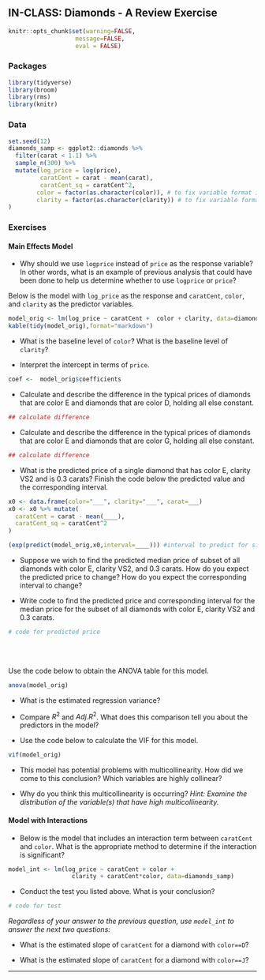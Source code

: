 ## IN-CLASS: Diamonds - A Review Exercise

```r
knitr::opts_chunk$set(warning=FALSE,
                   message=FALSE, 
                   eval = FALSE)
```

### Packages {-}
```r
library(tidyverse)
library(broom)
library(rms)
library(knitr)
```

### Data {-}
```r
set.seed(12)
diamonds_samp <- ggplot2::diamonds %>% 
  filter(carat < 1.1) %>%
  sample_n(300) %>%
  mutate(log_price = log(price), 
         caratCent = carat - mean(carat), 
         caratCent_sq = caratCent^2, 
        color = factor(as.character(color)), # to fix variable format in model output
        clarity = factor(as.character(clarity)) # to fix variable format in model output
)
```

### Exercises {-}

#### Main Effects Model {-}

- Why should we use `logprice` instead of `price` as the response variable? In other words, what is an example of previous analysis that could have been done to help us determine whether to use `logprice` or `price`?

Below is the model with `log_price` as the response and `caratCent`, `color`, and `clarity` as the predictor variables.

```r
model_orig <- lm(log_price ~ caratCent +  color + clarity, data=diamonds_samp)
kable(tidy(model_orig),format="markdown")
```

- What is the baseline level of `color`? What is the baseline level of `clarity`?

- Interpret the intercept in terms of `price`.

```r
coef <-  model_orig$coefficients
```

- Calculate and describe the difference in the typical prices of diamonds that are color E and diamonds that are color D, holding all else constant.

```r
## calculate difference
```


- Calculate and describe the difference in the typical prices of diamonds that are color E and diamonds that are color G, holding all else constant.

```r
## calculate difference
```

- What is the predicted price of a single diamond that has color E, clarity VS2 and is 0.3 carats? Finish the code below the predicted value and the corresponding interval.

```r
x0 <- data.frame(color="___", clarity="___", carat=___)
x0 <- x0 %>% mutate(
  caratCent = carat - mean(____),
  caratCent_sq = caratCent^2
)

(exp(predict(model_orig,x0,interval=____))) #interval to predict for single observation
```


- Suppose we wish to find the predicted median price of subset of all diamonds with color E, clarity VS2, and 0.3 carats. How do you expect the predicted price to change? How do you expect the corresponding interval to change?

-  Write code to find the predicted price and corresponding interval for the median price for the subset of all diamonds with color E, clarity VS2 and 0.3 carats.

```r
# code for predicted price
```
<br><br>

Use the code below to obtain the ANOVA table for this model.

```r
anova(model_orig)
```

- What is the estimated regression variance?

- Compare $R^2$ and $Adj. R^2$. What does this comparison tell you about the predictors in the model?

- Use the code below to calculate the VIF for this model.

```r
vif(model_orig)
```

- This model has potential problems with multicollinearity. How did we come to this conclusion? Which variables are highly collinear?

- Why do you think this multicollinearity is occurring? *Hint: Examine the distribution of the variable(s) that have high multicollinearity.*

#### Model with Interactions {-}

- Below is the model that includes an interaction term between `caratCent` and `color`. What is the appropriate method to determine if the interaction is significant? 

```r
model_int <- lm(log_price ~ caratCent + color + 
                  clarity + caratCent*color, data=diamonds_samp)
```

- Conduct the test you listed above. What is your conclusion? 

```r
# code for test
```

*Regardless of your answer to the previous question, use `model_int` to answer the next two questions:*


- What is the estimated slope of `caratCent` for a diamond with `color==D`?

- What is the estimated slope of `caratCent` for a diamond with `color==J`?


***
